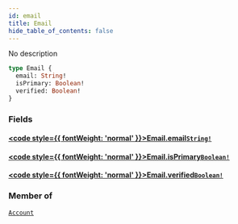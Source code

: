 ```yaml
---
id: email
title: Email
hide_table_of_contents: false
---
```








No description

```graphql
type Email {
  email: String!
  isPrimary: Boolean!
  verified: Boolean!
}
```


### Fields

#### [<code style={{ fontWeight: 'normal' }}>Email.<b>email</b></code>](#)<Bullet />[`String!`](/gql-api/scalars/string) <Badge class="secondary" text="non-null"/> <Badge class="secondary" text="scalar"/>
> 
> 

#### [<code style={{ fontWeight: 'normal' }}>Email.<b>isPrimary</b></code>](#)<Bullet />[`Boolean!`](/gql-api/scalars/boolean) <Badge class="secondary" text="non-null"/> <Badge class="secondary" text="scalar"/>
> 
> 

#### [<code style={{ fontWeight: 'normal' }}>Email.<b>verified</b></code>](#)<Bullet />[`Boolean!`](/gql-api/scalars/boolean) <Badge class="secondary" text="non-null"/> <Badge class="secondary" text="scalar"/>
> 
> 



### Member of

[`Account`](/gql-api/objects/account)  <Badge class="secondary" text="object"/>



